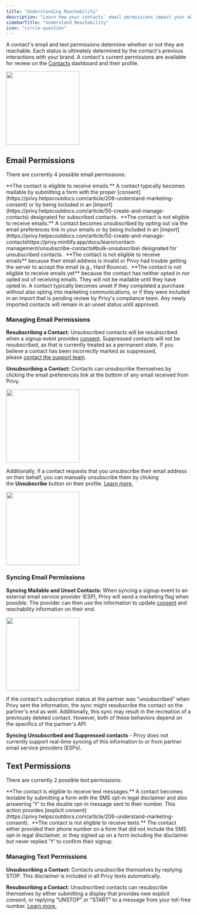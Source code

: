 ```yaml
---
title: "Understanding Reachability"
description: "Learn how your contacts' email permissions impact your ability to engage with them."
sidebarTitle: "Understand Reachability"
icon: "circle-question"
---
```


A contact's email and text permissions determine whether or not they are reachable. Each status is ultimately determined by the contact's previous interactions with your brand. A contact's current permissions are available for review on the [Contacts](https://dashboard.privy-staging.com/contacts) dashboard and their profile. 

<img height="200" src="/images/contact-management/locate-permissions.gif" />

## Email Permissions

There are currently 4 possible email permissions:

<AccordionGroup>
  <Accordion title="Mailable" defaultOpen={false} icon="circle-check">
    **The contact is eligible to receive emails.** A contact typically becomes mailable by submitting a form with the proper [consent](https://privy.helpscoutdocs.com/article/206-understand-marketing-consent) or by being included in an [import](https://privy.helpscoutdocs.com/article/50-create-and-manage-contacts) designated for subscribed contacts. 
  </Accordion>

  <Accordion title="Unsubscribed" defaultOpen={false} icon="circle-x">
    **The contact is not eligible to receive emails.** A contact becomes unsubscribed by opting out via the email preferences link in your emails or by being included in an [import](https://privy.helpscoutdocs.com/article/50-create-and-manage-contactshttps://privy.mintlify.app/docs/learn/contact-management/unsubscribe-contacts#bulk-unsubscribe) designated for unsubscribed contacts. 
  </Accordion>

  <Accordion title="Suppressed" defaultOpen={false} icon="circle-x">
    **The contact is not eligible to receive emails** because their email address is invalid or Privy had trouble getting the server to accept the email (e.g., Hard Bounce). 
  </Accordion>

  <Accordion title="Unset" defaultOpen={false} icon="circle-x">
    **The contact is not eligible to receive emails yet** because the contact has neither opted in nor opted out of receiving emails. They will not be mailable until they have opted in. A contact typically becomes unset if they completed a purchase without also opting into marketing communications, or if they were included in an import that is pending review by Privy's compliance team. Any newly imported contacts will remain in an unset status until approved. 
  </Accordion>
</AccordionGroup>

### Managing Email Permissions

**Resubscribing a Contact:** Unsubscribed contacts will be resubscribed when a signup event provides [consent](https://privy.helpscoutdocs.com/article/206-understand-marketing-consent). Suppressed contacts will not be resubscribed, as that is currently treated as a permanent state. If you believe a contact has been incorrectly marked as suppressed, please [contact the support team](mailto:support@privy.com). 

**Unsubscribing a Contact:** Contacts can unsubscribe themselves by clicking the email preferences link at the bottom of any email received from Privy.

<img height="200" src="/images/contact-management/unsubscribe-link-in-footer.png" />

Additionally, if a contact requests that you unsubscribe their email address on their behalf, you can manually unsubscribe them by clicking the **Unsubscribe** button on their profile. [Learn more.](https://privy.mintlify.app/docs/learn/contact-management/unsubscribe-contacts#individual-unsubscribe)

<img height="200" src="/images/contact-management/individual-unsubscribe.gif" />

### Syncing Email Permissions

**Syncing Mailable and Unset Contacts:** When syncing a signup event to an external email service provider (ESP), Privy will send a marketing flag when possible. The provider can then use the information to update [consent](https://privy.helpscoutdocs.com/article/206-understand-marketing-consent) and reachability information on their end. 

<img height="200" src="/images/contact-management/syncing-permissions.png" />

If the contact's subscription status at the partner was "unsubscribed" when Privy sent the information, the sync might resubscribe the contact on the partner's end as well. Additionally, this sync may result in the recreation of a previously deleted contact. However, both of these behaviors depend on the specifics of the partner's API. 

**Syncing Unsubscribed and Suppressed contacts** - Privy does not currently support real-time syncing of this information to or from partner email service providers (ESPs). 

## Text Permissions

There are currently 2 possible text permissions:

<AccordionGroup>
  <Accordion title="Textable" defaultOpen={false} icon="circle-check">
    **The contact is eligible to receive text messages.** A contact becomes textable by submitting a form with the SMS opt-in legal disclaimer and also answering 'Y' to the double opt-in message sent to their number. This action provides [explicit consent](https://privy.helpscoutdocs.com/article/206-understand-marketing-consent). 
  </Accordion>

  <Accordion title="Not Textable" defaultOpen={false} icon="circle-x">
    **The contact is not eligible to receive texts.** The contact either provided their phone number on a form that did not include the SMS opt-in legal disclaimer, or they signed up on a form including the disclaimer but never replied 'Y' to confirm their signup.
  </Accordion>
</AccordionGroup>

### Managing Text Permissions

**Unsubscribing a Contact:** Contacts unsubscribe themselves by replying STOP. This disclaimer is included in all Privy texts automatically. 

**Resubscribing a Contact:** Unsubscribed contacts can resubscribe themselves by either submitting a display that provides new explicit consent, or replying "UNSTOP" or "START" to a message from your toll-free number. [Learn more.](https://privy.mintlify.app/docs/learn/compliance/understand-sms-consent#how-do-contacts-unsubscribe-and-or-resubscribe)